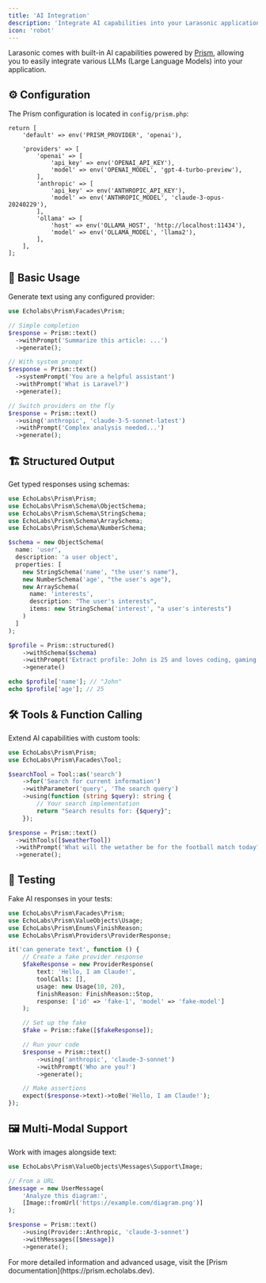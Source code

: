 ```yaml
---
title: 'AI Integration'
description: 'Integrate AI capabilities into your Larasonic application using Prism'
icon: 'robot'
---
```


Larasonic comes with built-in AI capabilities powered by [Prism](https://prism.echolabs.dev), allowing you to easily integrate various LLMs (Large Language Models) into your application.

## ⚙️ Configuration

The Prism configuration is located in `config/prism.php`:

```php:config/prism.php
return [
    'default' => env('PRISM_PROVIDER', 'openai'),
    
    'providers' => [
        'openai' => [
            'api_key' => env('OPENAI_API_KEY'),
            'model' => env('OPENAI_MODEL', 'gpt-4-turbo-preview'),
        ],
        'anthropic' => [
            'api_key' => env('ANTHROPIC_API_KEY'),
            'model' => env('ANTHROPIC_MODEL', 'claude-3-opus-20240229'),
        ],
        'ollama' => [
            'host' => env('OLLAMA_HOST', 'http://localhost:11434'),
            'model' => env('OLLAMA_MODEL', 'llama2'),
        ],
    ],
];
```

## 🚀 Basic Usage

Generate text using any configured provider:

```php
use Echolabs\Prism\Facades\Prism;

// Simple completion
$response = Prism::text()
  ->withPrompt('Summarize this article: ...')
  ->generate();

// With system prompt
$response = Prism::text()
  ->systemPrompt('You are a helpful assistant')
  ->withPrompt('What is Laravel?')
  ->generate();

// Switch providers on the fly
$response = Prism::text()
  ->using('anthropic', 'claude-3-5-sonnet-latest')
  ->withPrompt('Complex analysis needed...')
  ->generate();
```

## 🏗️ Structured Output

Get typed responses using schemas:

```php
use EchoLabs\Prism\Prism;
use EchoLabs\Prism\Schema\ObjectSchema;
use EchoLabs\Prism\Schema\StringSchema;
use EchoLabs\Prism\Schema\ArraySchema;
use EchoLabs\Prism\Schema\NumberSchema;

$schema = new ObjectSchema(
  name: 'user',
  description: 'a user object',
  properties: [
    new StringSchema('name', "the user's name"),
    new NumberSchema('age', "the user's age"),
    new ArraySchema(
      name: 'interests',
      description: "The user's interests",
      items: new StringSchema('interest', "a user's interests")
    )
  ]
);

$profile = Prism::structured()
    ->withSchema($schema)
    ->withPrompt('Extract profile: John is 25 and loves coding, gaming')
    ->generate()

echo $profile['name']; // "John"
echo $profile['age']; // 25
```

## 🛠️ Tools & Function Calling

Extend AI capabilities with custom tools:

```php
use EchoLabs\Prism\Prism;
use EchoLabs\Prism\Facades\Tool;

$searchTool = Tool::as('search')
    ->for('Search for current information')
    ->withParameter('query', 'The search query')
    ->using(function (string $query): string {
        // Your search implementation
        return "Search results for: {$query}";
    });

$response = Prism::text()
  ->withTools([$weatherTool])
  ->withPrompt('What will the wetather be for the football match today?')
  ->generate();
```

## 🧪 Testing

Fake AI responses in your tests:

```php
use EchoLabs\Prism\Facades\Prism;
use EchoLabs\Prism\ValueObjects\Usage;
use EchoLabs\Prism\Enums\FinishReason;
use EchoLabs\Prism\Providers\ProviderResponse;

it('can generate text', function () {
    // Create a fake provider response
    $fakeResponse = new ProviderResponse(
        text: 'Hello, I am Claude!',
        toolCalls: [],
        usage: new Usage(10, 20),
        finishReason: FinishReason::Stop,
        response: ['id' => 'fake-1', 'model' => 'fake-model']
    );

    // Set up the fake
    $fake = Prism::fake([$fakeResponse]);

    // Run your code
    $response = Prism::text()
        ->using('anthropic', 'claude-3-sonnet')
        ->withPrompt('Who are you?')
        ->generate();

    // Make assertions
    expect($response->text)->toBe('Hello, I am Claude!');
});
```

## 🖼️ Multi-Modal Support

Work with images alongside text:

```php
use EchoLabs\Prism\ValueObjects\Messages\Support\Image;

// From a URL
$message = new UserMessage(
    'Analyze this diagram:',
    [Image::fromUrl('https://example.com/diagram.png')]
);

$response = Prism::text()
    ->using(Provider::Anthropic, 'claude-3-sonnet')
    ->withMessages([$message])
    ->generate();
```

<Tip>
For more detailed information and advanced usage, visit the [Prism documentation](https://prism.echolabs.dev).
</Tip>
